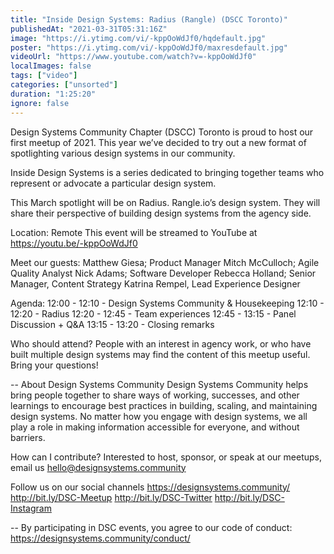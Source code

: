 ```yaml
---
title: "Inside Design Systems: Radius (Rangle) (DSCC Toronto)"
publishedAt: "2021-03-31T05:31:16Z"
image: "https://i.ytimg.com/vi/-kppOoWdJf0/hqdefault.jpg"
poster: "https://i.ytimg.com/vi/-kppOoWdJf0/maxresdefault.jpg"
videoUrl: "https://www.youtube.com/watch?v=-kppOoWdJf0"
localImages: false
tags: ["video"]
categories: ["unsorted"]
duration: "1:25:20"
ignore: false
---
```

Design Systems Community Chapter (DSCC) Toronto is proud to host our first meetup of 2021. This year we’ve decided to try out a new format of spotlighting various design systems in our community.

Inside Design Systems is a series dedicated to bringing together teams who represent or advocate a particular design system.

This March spotlight will be on Radius. Rangle.io’s design system. They will share their perspective of building design systems from the agency side.

Location: Remote
This event will be streamed to YouTube at https://youtu.be/-kppOoWdJf0

Meet our guests:
Matthew Giesa; Product Manager
Mitch McCulloch; Agile Quality Analyst
Nick Adams; Software Developer
Rebecca Holland; Senior Manager, Content Strategy
Katrina Rempel, Lead Experience Designer

Agenda:
12:00 - 12:10 - Design Systems Community & Housekeeping
12:10 - 12:20 - Radius
12:20 - 12:45 - Team experiences
12:45 - 13:15 - Panel Discussion + Q&A
13:15 - 13:20 - Closing remarks

Who should attend?
People with an interest in agency work, or who have built multiple design systems may find the content of this meetup useful. Bring your questions!

--
About Design Systems Community
Design Systems Community helps bring people together to share ways of working, successes, and other learnings to encourage best practices in building, scaling, and maintaining design systems. No matter how you engage with design systems, we all play a role in making information accessible for everyone, and without barriers.

How can I contribute?
Interested to host, sponsor, or speak at our meetups, email us hello@designsystems.community

Follow us on our social channels
https://designsystems.community/
http://bit.ly/DSC-Meetup
http://bit.ly/DSC-Twitter
http://bit.ly/DSC-Instagram

--
By participating in DSC events, you agree to our code of conduct: https://designsystems.community/conduct/
